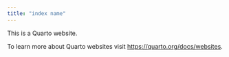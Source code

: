 ```yaml
---
title: "index name"
---
```


This is a Quarto website.

To learn more about Quarto websites visit <https://quarto.org/docs/websites>.
